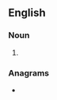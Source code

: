 ==English==

===Noun===
{{head|en|noun plural form}}

# {{plural of|enologist|lang=en}}

===Anagrams===
* {{anagrams|en|neologists|senologist}}